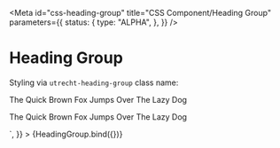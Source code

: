 <!-- @license CC0-1.0 -->



<Meta
  id="css-heading-group"
  title="CSS Component/Heading Group"
  parameters={{
    status: {
      type: "ALPHA",
    },
  }}
/>

# Heading Group

Styling via `utrecht-heading-group` class name:

<Canvas>
  <Story
    name="Default"
    args={{
      children: `
      <h1 class="utrecht-heading-1">The Quick Brown Fox Jumps Over The Lazy Dog</h1>
      <p class="utrecht-paragraph">The Quick Brown Fox Jumps Over The Lazy Dog</p>
      `,
    }}
  >
    {HeadingGroup.bind({})}
  </Story>
</Canvas>

<ArgsTable story="Default" />
